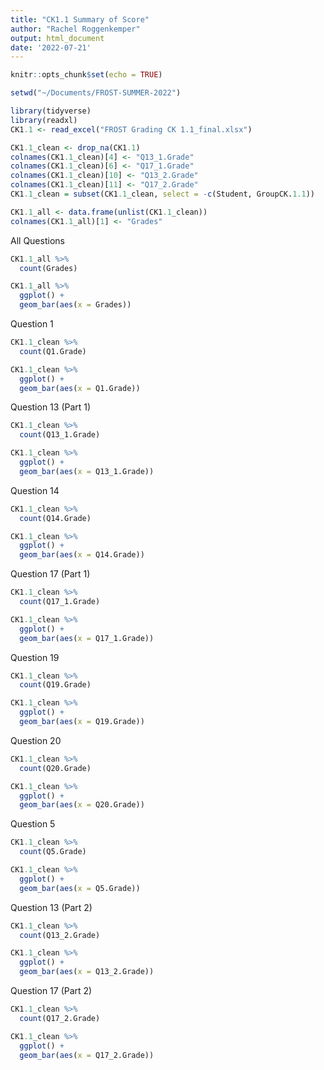 ```yaml
---
title: "CK1.1 Summary of Score"
author: "Rachel Roggenkemper" 
output: html_document
date: '2022-07-21'
---
```


```r
knitr::opts_chunk$set(echo = TRUE)
```

```r
setwd("~/Documents/FROST-SUMMER-2022")

library(tidyverse)
library(readxl)  
CK1.1 <- read_excel("FROST Grading CK 1.1_final.xlsx")
```

```r
CK1.1_clean <- drop_na(CK1.1)
colnames(CK1.1_clean)[4] <- "Q13_1.Grade"
colnames(CK1.1_clean)[6] <- "Q17_1.Grade"
colnames(CK1.1_clean)[10] <- "Q13_2.Grade"
colnames(CK1.1_clean)[11] <- "Q17_2.Grade"
CK1.1_clean = subset(CK1.1_clean, select = -c(Student, GroupCK.1.1))
```

```r
CK1.1_all <- data.frame(unlist(CK1.1_clean))
colnames(CK1.1_all)[1] <- "Grades"
```


All Questions 
```r
CK1.1_all %>%
  count(Grades)
```

```r
CK1.1_all %>%
  ggplot() +
  geom_bar(aes(x = Grades))
```


Question 1
```r
CK1.1_clean %>%
  count(Q1.Grade)
```

```r
CK1.1_clean %>%
  ggplot() +
  geom_bar(aes(x = Q1.Grade))
```


Question 13 (Part 1)
```r
CK1.1_clean %>%
  count(Q13_1.Grade)
```

```r
CK1.1_clean %>%
  ggplot() +
  geom_bar(aes(x = Q13_1.Grade))
```


Question 14
```r
CK1.1_clean %>%
  count(Q14.Grade)
```

```r
CK1.1_clean %>%
  ggplot() +
  geom_bar(aes(x = Q14.Grade))
```


Question 17 (Part 1)
```r
CK1.1_clean %>%
  count(Q17_1.Grade)
```

```r
CK1.1_clean %>%
  ggplot() +
  geom_bar(aes(x = Q17_1.Grade))
```


Question 19 
```r
CK1.1_clean %>%
  count(Q19.Grade)
```

```r
CK1.1_clean %>%
  ggplot() +
  geom_bar(aes(x = Q19.Grade))
```


Question 20
```r
CK1.1_clean %>%
  count(Q20.Grade)
```

```r
CK1.1_clean %>%
  ggplot() +
  geom_bar(aes(x = Q20.Grade))
```


Question 5
```r
CK1.1_clean %>%
  count(Q5.Grade)
```

```r
CK1.1_clean %>%
  ggplot() +
  geom_bar(aes(x = Q5.Grade))
```


Question 13 (Part 2)
```r
CK1.1_clean %>%
  count(Q13_2.Grade)
```

```r
CK1.1_clean %>%
  ggplot() +
  geom_bar(aes(x = Q13_2.Grade))
```


Question 17 (Part 2)
```r
CK1.1_clean %>%
  count(Q17_2.Grade)
```

```r
CK1.1_clean %>%
  ggplot() +
  geom_bar(aes(x = Q17_2.Grade))
```





